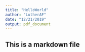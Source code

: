 ```yaml
---
title: "HelloWorld"
author: "LutherAF"
date: "12/21/2019"
output: pdf_document
---
```


## This is a markdown file
